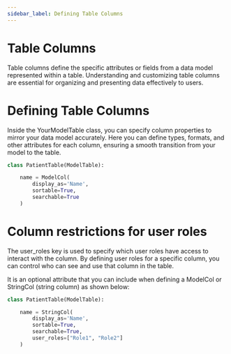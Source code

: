```yaml
---
sidebar_label: Defining Table Columns
---
```


# Table Columns

Table columns define the specific attributes or fields from a data model represented within a table. Understanding and customizing table columns are essential for organizing and presenting data effectively to users.

# Defining Table Columns 
Inside the YourModelTable class, you can specify column properties to mirror your data model accurately. Here you can define types, formats, and other attributes for each column, ensuring a smooth transition from your model to the table. 

```python
class PatientTable(ModelTable):

    name = ModelCol(
        display_as='Name', 
        sortable=True, 
        searchable=True
    )
```

# Column restrictions for user roles

The user_roles key is used to specify which user roles have access to interact with the column. By defining user roles for a specific column, you can control who can see and use that column in the table. 

It is an optional attribute that you can include when defining a ModelCol or StringCol (string column) as shown below:

```python
class PatientTable(ModelTable):

    name = StringCol(
        display_as='Name', 
        sortable=True, 
        searchable=True, 
        user_roles=["Role1", "Role2"]
    )
```
